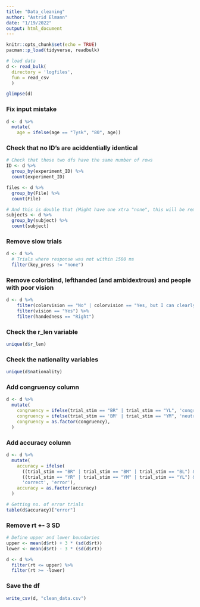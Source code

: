 ```yaml
---
title: "Data_cleaning"
author: "Astrid Elmann"
date: "1/19/2022"
output: html_document
---
```


```r
knitr::opts_chunk$set(echo = TRUE)
pacman::p_load(tidyverse, readbulk)
```

```r
# load data
d <- read_bulk(
  directory = 'logfiles',
  fun = read_csv
  )
```

```r
glimpse(d)
```


### Fix input mistake
```r
d <- d %>% 
  mutate(
    age = ifelse(age == "Tysk", "80", age))
```


### Check that no ID's are aciddentially identical
```r
# Check that these two dfs have the same number of rows
ID <- d %>% 
  group_by(experiment_ID) %>% 
  count(experiment_ID)

files <- d %>% 
  group_by(File) %>% 
  count(File)

# And this is double that (Might have one xtra "none", this will be removed later)
subjects <- d %>% 
  group_by(subject) %>% 
  count(subject)
```

### Remove slow trials
```r
d <- d %>% 
  # Trials where response was not within 1500 ms
  filter(key_press != "none")
```

### Remove colorblind, lefthanded (and ambidextrous) and people with poor vision
```r
d <- d %>% 
    filter(colorvision == "No" | colorvision == "Yes, but I can clearly tell the difference between blue and yellow") %>% 
    filter(vision == "Yes") %>% 
    filter(handedness == "Right")
```

### Check the r_len variable
```r
unique(d$r_len)
```

### Check the nationality variables
```r
unique(d$nationality)
```

### Add congruency column
```r
d <- d %>% 
  mutate(
    congruency = ifelse(trial_stim == "BR" | trial_stim == "YL", 'congruent', 'incongruent'),
    congruency = ifelse(trial_stim == 'BM' | trial_stim == "YM", 'neutral', congruency),
    congruency = as.factor(congruency),
  )
```

### Add accuracy column
```r
d <- d %>% 
  mutate(
    accuracy = ifelse(
      ((trial_stim == "BR" | trial_stim == "BM" | trial_stim == "BL") & key_press == "p") |
      ((trial_stim == "YR" | trial_stim == "YM" | trial_stim == "YL") & key_press == "w"), 
      'correct', 'error'),
    accuracy = as.factor(accuracy)
  )

# Getting no. of error trials
table(d$accuracy)["error"]
```

### Remove rt +- 3 SD
```r
# Define upper and lower boundaries
upper <- mean(d$rt) + 3 * (sd(d$rt))
lower <- mean(d$rt) - 3 * (sd(d$rt))

d <- d %>% 
  filter(rt <= upper) %>% 
  filter(rt >= -lower)

```

### Save the df
```r
write_csv(d, "clean_data.csv")
```
